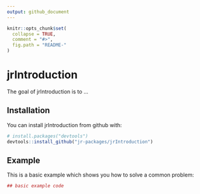 ```yaml
---
output: github_document
---
```


<!-- README.md is generated from README.Rmd. Please edit that file -->

```r
knitr::opts_chunk$set(
  collapse = TRUE,
  comment = "#>",
  fig.path = "README-"
)
```

# jrIntroduction

The goal of jrIntroduction is to ...

## Installation

You can install jrIntroduction from github with:

```r
# install.packages("devtools")
devtools::install_github("jr-packages/jrIntroduction")
```

## Example

This is a basic example which shows you how to solve a common problem:

```r
## basic example code
```
